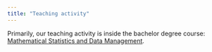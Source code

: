 ```yaml
---
title: "Teaching activity"
---
```


Primarily, our teaching activity is inside the bachelor degree course: [Mathematical Statistics and Data Management](https://corsi.unige.it/en/corsi/8766).



